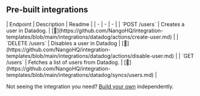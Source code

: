 
## Pre-built integrations

<AccordionGroup>


<Accordion title="Users">
| Endpoint | Description | Readme |
| - | - | - |
| `POST /users` | Creates a user in Datadog. | [🔗](https://github.com/NangoHQ/integration-templates/blob/main/integrations/datadog/actions/create-user.md) |
| `DELETE /users` | Disables a user in Datadog | [🔗](https://github.com/NangoHQ/integration-templates/blob/main/integrations/datadog/actions/disable-user.md) |
| `GET /users` | Fetches a list of users from Datadog. | [🔗](https://github.com/NangoHQ/integration-templates/blob/main/integrations/datadog/syncs/users.md) |
</Accordion>

</AccordionGroup>

<Tip>Not seeing the integration you need? [Build your own](https://docs.nango.dev/guides/custom-integrations/overview) independently.</Tip>
